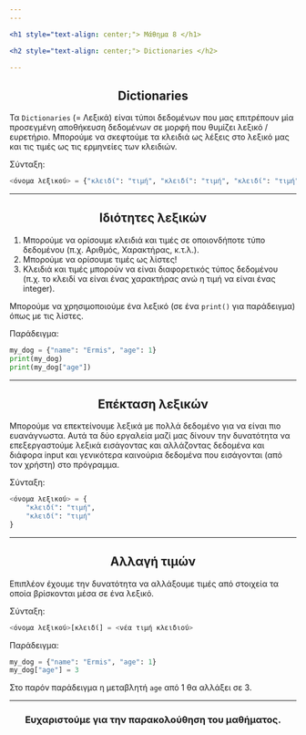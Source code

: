 ```yaml
---
---

<h1 style="text-align: center;"> Μάθημα 8 </h1>

<h2 style="text-align: center;"> Dictionaries </h2>

---
```


<h2 style="text-align: center;"> Dictionaries </h2>

Τα ```Dictionaries``` (= Λεξικά) είναι τύποι δεδομένων που μας επιτρέπουν μία προσεγμένη αποθήκευση δεδομένων σε μορφή που θυμίζει λεξικό / ευρετήριο. 
Μπορούμε να σκεφτούμε τα κλειδιά ως λέξεις στο λεξικό μας και τις τιμές ως τις ερμηνείες των κλειδιών.

Σύνταξη:
```python
<όνομα λεξικού> = {"κλειδί": "τιμή", "κλειδί": "τιμή", "κλειδί": "τιμή"}
```

---

<h2 style="text-align: center;"> Ιδιότητες λεξικών </h2>

1) Μπορούμε να ορίσουμε κλειδιά και τιμές σε οποιονδήποτε τύπο δεδομένου (π.χ. Αριθμός, Χαρακτήρας, κ.τ.λ.).
2) Μπορούμε να ορίσουμε τιμές ως λίστες!
3) Κλειδιά και τιμές μπορούν να είναι διαφορετικός τύπος δεδομένου (π.χ. το κλειδί να είναι ένας χαρακτήρας ανώ η τιμή να είναι ένας integer).

Μπορούμε να χρησιμοποιούμε ένα λεξικό (σε ένα ```print()``` για παράδειγμα) όπως με τις λίστες.

Παράδειγμα:
```python
my_dog = {"name": "Ermis", "age": 1}
print(my_dog)
print(my_dog["age"])
```

---

<h2 style="text-align: center;"> Επέκταση λεξικών </h2>

Μπορούμε να επεκτείνουμε λεξικά με πολλά δεδομένο για να είναι πιο ευανάγνωστα.
Αυτά τα δύο εργαλεία μαζί μας δίνουν την δυνατότητα να επεξεργαστούμε λεξικά  εισάγοντας και αλλάζοντας δεδομένα και διάφορα input και γενικότερα καινούρια δεδομένα που εισάγονται (από τον χρήστη) στο πρόγραμμα.

Σύνταξη:
```python
<όνομα λεξικού> = {
    "κλειδί": "τιμή",
    "κλειδί": "τιμή"
}
```

---

<h2 style="text-align: center;"> Αλλαγή τιμών </h2>

Επιπλέον έχουμε την δυνατότητα να αλλάξουμε τιμές από στοιχεία τα οποία βρίσκονται μέσα σε ένα λεξικό.

Σύνταξη:
```python
<όνομα λεξικού>[κλειδί] = <νέα τιμή κλειδιού>
```

Παράδειγμα:
```python
my_dog = {"name": "Ermis", "age": 1}
my_dog["age"] = 3
```
Στο παρόν παράδειγμα η μεταβλητή ```age``` από 1 θα αλλάξει σε 3.

---

<h3 style="text-align: center;"> Ευχαριστούμε για την παρακολούθηση του μαθήματος. </h3>